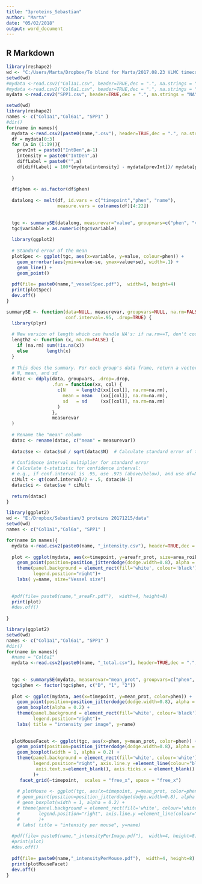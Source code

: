 ```yaml
---
title: "3proteins_Sebastian"
author: "Marta"
date: "05/02/2018"
output: word_document
---
```



## R Markdown

```r
library(reshape2)
wd <- "C:/Users/Marta/Dropbox/To blind for Marta/2017.08.23 VLMC timecourse"
setwd(wd)
#mydata <-read.csv2("Col1a1.csv", header=TRUE,dec = ".", na.strings = "NA" )
#mydata <-read.csv2("Col6a1.csv", header=TRUE,dec = ".", na.strings = "NA" )
mydata <-read.csv2("SPP1.csv", header=TRUE,dec = ".", na.strings = "NA" )

```

```r
setwd(wd)
library(reshape2)
names <- c("Col1a1","Col6a1", "SPP1" )
#dir()
for(name in names){
  mydata <-read.csv2(paste0(name,".csv"), header=TRUE,dec = ".", na.strings = "NA" )
  df = mydata[0:3]
  for (a in (1:19)){
    prevInt = paste0("IntDen",a-1)
    intensity = paste0("IntDen",a)
    diffLabel = paste0("",a)
    df[diffLabel] = 100*(mydata[intensity] - mydata[prevInt])/ mydata[prevInt]
    
  }
  
  df$phen <- as.factor(df$phen)
  
  datalong <- melt(df, id.vars = c("timepoint","phen", "name"), 
                   measure.vars = colnames(df)[4:22])  
  
  
  tgc <- summarySE(datalong, measurevar="value", groupvars=c("phen", "variable"))
  tgc$variable = as.numeric(tgc$variable)
  
  library(ggplot2)
  
  # Standard error of the mean
  plotSpec <- ggplot(tgc, aes(x=variable, y=value, colour=phen)) + 
    geom_errorbar(aes(ymin=value-se, ymax=value+se), width=.1) +
    geom_line() +
    geom_point()
  
  pdf(file= paste0(name,"_vesselSpec.pdf"),  width=6, height=4) 
  print(plotSpec)
  dev.off()
}

```

```r
summarySE <- function(data=NULL, measurevar, groupvars=NULL, na.rm=FALSE,
                      conf.interval=.95, .drop=TRUE) {
  library(plyr)
  
  # New version of length which can handle NA's: if na.rm==T, don't count them
  length2 <- function (x, na.rm=FALSE) {
    if (na.rm) sum(!is.na(x))
    else       length(x)
  }
  
  # This does the summary. For each group's data frame, return a vector with
  # N, mean, and sd
  datac <- ddply(data, groupvars, .drop=.drop,
                 .fun = function(xx, col) {
                   c(N    = length2(xx[[col]], na.rm=na.rm),
                     mean = mean   (xx[[col]], na.rm=na.rm),
                     sd   = sd     (xx[[col]], na.rm=na.rm)
                   )
                 },
                 measurevar
  )
  
  # Rename the "mean" column    
  datac <- rename(datac, c("mean" = measurevar))
  
  datac$se <- datac$sd / sqrt(datac$N)  # Calculate standard error of the mean
  
  # Confidence interval multiplier for standard error
  # Calculate t-statistic for confidence interval: 
  # e.g., if conf.interval is .95, use .975 (above/below), and use df=N-1
  ciMult <- qt(conf.interval/2 + .5, datac$N-1)
  datac$ci <- datac$se * ciMult
  
  return(datac)
}

```




```r
library(ggplot2)
wd <- "E:/Dropbox/Sebastian/3 proteins 20171215/data"
setwd(wd)
names <- c("Col1a1","Col6a", "SPP1" )

for(name in names){
  mydata <-read.csv2(paste0(name, "_intensity.csv"), header=TRUE,dec = ".", na.strings = "NA" )
  
  plot <- ggplot(mydata, aes(x=timepoint, y=areafr_prot, size=area_roiEnlarged, color=phen)) +
    geom_point(position=position_jitterdodge(dodge.width=0.8), alpha = 0.2) +
    theme(panel.background = element_rect(fill='white', colour='black'), 
          legend.position="right")+
    labs( y=name, size="Vessel size")
  
  
  #pdf(file= paste0(name,"_areaFr.pdf"),  width=4, height=8) 
  print(plot)
  #dev.off()
  
}

```

```r
library(ggplot2)
setwd(wd)
names <- c("Col1a1","Col6a1", "SPP1" )
#dir()
for(name in names){
  #name = "Col6a1"
  mydata <-read.csv2(paste0(name, "_total.csv"), header=TRUE,dec = ".", na.strings = "NA" )
  
  
  tgc <- summarySE(mydata, measurevar="mean_prot", groupvars=c("phen", "timepoint", "mouse"))
  tgc$phen <- factor(tgc$phen, c("D", "1", "2"))
  
  plot <- ggplot(mydata, aes(x=timepoint, y=mean_prot, color=phen)) +
    geom_point(position=position_jitterdodge(dodge.width=0.8), alpha = 0.7) +
    geom_boxplot(alpha = 0.2) +
    theme(panel.background = element_rect(fill='white', colour='black'), 
          legend.position="right")+
    labs( title = "intensity per image", y=name)
  
  
  plotMouseFacet <- ggplot(tgc, aes(x=phen, y=mean_prot, color=phen)) +
    geom_point(position=position_jitterdodge(dodge.width=0.8), alpha = 0.7) +
    geom_boxplot(width = 1, alpha = 0.2) +
    theme(panel.background = element_rect(fill='white', colour='white'), 
          legend.position="right", axis.line.y =element_line(colour="black"),
           axis.text.x=element_blank(), axis.ticks.x = element_blank()
          )+
     facet_grid(~timepoint,  scales = "free_x", space = "free_x")
  
    # plotMouse <- ggplot(tgc, aes(x=timepoint, y=mean_prot, color=phen)) +
    # geom_point(position=position_jitterdodge(dodge.width=0.8), alpha = 0.7) +
    # geom_boxplot(width = 1, alpha = 0.2) +
    # theme(panel.background = element_rect(fill='white', colour='white'), 
    #       legend.position="right", axis.line.y =element_line(colour="black"), axis.line.x =element_line(colour="black")
    #       )+
    # labs( title = "intensity per mouse", y=name)
  
  #pdf(file= paste0(name,"_intensityPerImage.pdf"),  width=4, height=8) 
  #print(plot)
  #dev.off()
  
  pdf(file= paste0(name,"_intensityPerMouse.pdf"),  width=4, height=8) 
  print(plotMouseFacet)
  dev.off()
}


```





